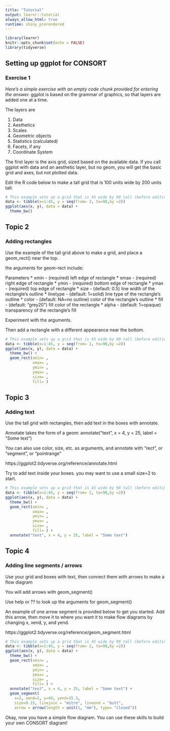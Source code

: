 ```yaml
---
title: "Tutorial"
output: learnr::tutorial
always_allow_html: true
runtime: shiny_prerendered
---
```


```r
library(learnr)
knitr::opts_chunk$set(echo = FALSE)
library(tidyverse)
```


## Setting up ggplot for CONSORT

### Exercise 1

*Here's a simple exercise with an empty code chunk provided for entering the answer.*
ggplot is based on the grammar of graphics, so that layers are added one at a time.

The layers are

1. Data
2. Aesthetics 
3. Scales 
4. Geometric objects
5. Statistics (calculated)
6. Facets, if any
7. Coordinate System

The first layer is the axis grid, sized based on the available data.
If you call ggplot with data and an aesthetic layer, but no geom,
you will get the basic grid and axes, but not plotted data.

Edit the R code below to make a tall grid that is 100 units wide by 200 units tall:

```r
# This example sets up a grid that is 45 wide by 90 tall (before editing)
data <- tibble(x=1:45, y = seq(from= 2, to=90,by =2))
ggplot(aes(x, y), data = data) + 
  theme_bw()
```

## Topic 2

### Adding rectangles

Use the example of the tall grid above to make a grid,
and place a geom_rect() near the top.

the arguments for geom-rect include:

Parameters
* xmin - (required) left edge of rectangle
* xmax - (required) right edge of rectangle
* ymin - (required) bottom edge of rectangle
* ymax - (required) top edge of rectangle
* size - (default: 0.5) line width of the rectangle's outline
* linetype - (default: 1=solid) line type of the rectangle's outline
* color - (default: NA=no outline) color of the rectangle's outline
* fill - (default: "grey20") fill color of the rectangle
* alpha - (default: 1=opaque) transparency of the rectangle's fill

Experiment with the arguments.

Then add a rectangle with a different appearance near the bottom.

```r
# This example sets up a grid that is 45 wide by 90 tall (before editing)
data <- tibble(x=1:45, y = seq(from= 2, to=90,by =2))
ggplot(aes(x, y), data = data) + 
  theme_bw() +
  geom_rect(xmin= ,
            xmax= ,
            ymin= ,
            ymax= ,
            size= ,
            fill= )
```

## Topic 3

### Adding text

Use the tall grid with rectangles,
then add text in the boxes with annotate.

Annotate takes the form of a geom:
annotate("text", x = 4, y = 25, label = "Some text")

You can also use color, size, etc. as arguments,
and annotate with "rect", or "segment", or "pointrange"

https://ggplot2.tidyverse.org/reference/annotate.html

Try to add text inside your boxes.
you may want to use a small size=2 to start.

```r
# This example sets up a grid that is 45 wide by 90 tall (before editing)
data <- tibble(x=1:45, y = seq(from= 2, to=90,by =2))
ggplot(aes(x, y), data = data) + 
  theme_bw() +
  geom_rect(xmin= ,
            xmax= ,
            ymin= ,
            ymax= ,
            size= ,
            fill= ) +
  annotate("text", x = 4, y = 25, label = "Some text")
```


## Topic 4

### Adding line segments / arrows

Use your grid and boxes with text, then 
connect them with arrows to make a flow diagram

You will add arrows with geom_segment()

Use help or ?? to look up the arguments for geom_segment()

An example of one arrow segment is provided below to get you started. Add this arrow, then move it to
where you want it to make flow diagrams by changing 
x, xend, y, and yend.

https://ggplot2.tidyverse.org/reference/geom_segment.html


```r
# This example sets up a grid that is 45 wide by 90 tall (before editing)
data <- tibble(x=1:45, y = seq(from= 2, to=90,by =2))
ggplot(aes(x, y), data = data) + 
  theme_bw() +
  geom_rect(xmin= ,
            xmax= ,
            ymin= ,
            ymax= ,
            size= ,
            fill= ) +
  annotate("text", x = 4, y = 25, label = "Some text") +
  geom_segment(
    x=2, xend=2, y=49, yend=15.3, 
    size=0.15, linejoin = "mitre", lineend = "butt",
    arrow = arrow(length = unit(1, "mm"), type= "closed"))
```


Okay, now you have a simple flow diagram.
You can use these skills to build your own CONSORT diagram!
